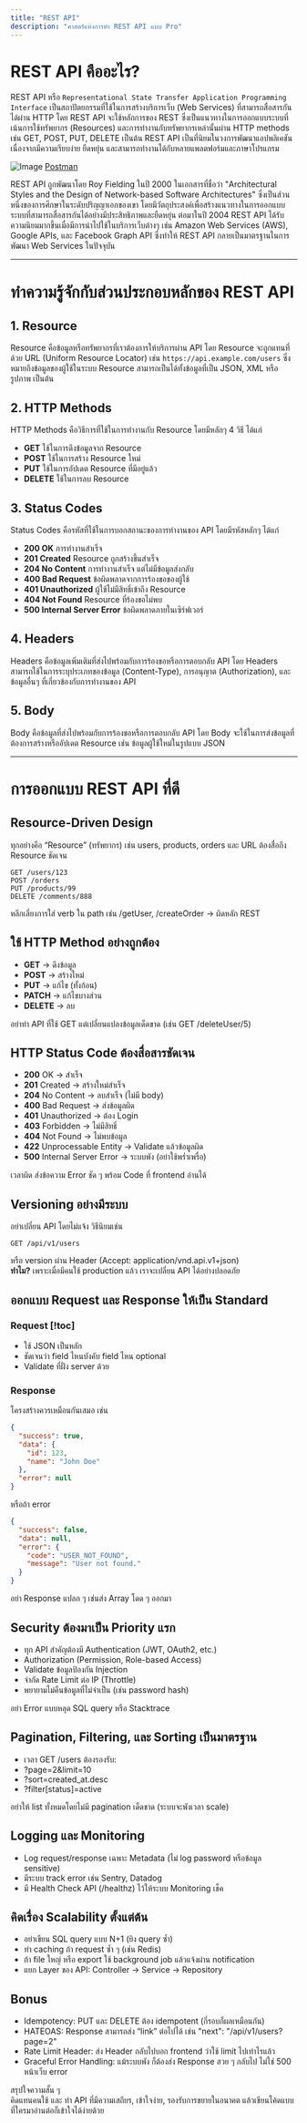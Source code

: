 ```yaml
---
title: "REST API"
description: "ศาสตร์แห่งการทำ REST API แบบ Pro"
---
```


# REST API คืออะไร?
REST API หรือ `Representational State Transfer Application Programming Interface` เป็นสถาปัตยกรรมที่ใช้ในการสร้างบริการเว็บ (Web Services) ที่สามารถสื่อสารกันได้ผ่าน HTTP โดย REST API จะใช้หลักการของ REST ซึ่งเป็นแนวทางในการออกแบบระบบที่เน้นการใช้ทรัพยากร (Resources) และการทำงานกับทรัพยากรเหล่านั้นผ่าน HTTP methods เช่น GET, POST, PUT, DELETE เป็นต้น
REST API เป็นที่นิยมในวงการพัฒนาแอปพลิเคชันเนื่องจากมีความเรียบง่าย ยืดหยุ่น และสามารถทำงานได้กับหลายแพลตฟอร์มและภาษาโปรแกรม

![Image](https://voyager.postman.com/illustration/diagram-what-is-an-api-postman-illustration.svg)
[Postman](https://www.postman.com/what-is-an-api/)

REST API ถูกพัฒนาโดย Roy Fielding ในปี 2000 ในเอกสารที่ชื่อว่า "Architectural Styles and the Design of Network-based Software Architectures" ซึ่งเป็นส่วนหนึ่งของการศึกษาในระดับปริญญาเอกของเขา โดยมีวัตถุประสงค์เพื่อสร้างแนวทางในการออกแบบระบบที่สามารถสื่อสารกันได้อย่างมีประสิทธิภาพและยืดหยุ่น
ต่อมาในปี 2004 REST API ได้รับความนิยมมากขึ้นเมื่อมีการนำไปใช้ในบริการเว็บต่างๆ เช่น Amazon Web Services (AWS), Google APIs, และ Facebook Graph API ซึ่งทำให้ REST API กลายเป็นมาตรฐานในการพัฒนา Web Services ในปัจจุบัน

----

# ทำความรู้จักกับส่วนประกอบหลักของ REST API
## 1. Resource
Resource คือข้อมูลหรือทรัพยากรที่เราต้องการให้บริการผ่าน API โดย Resource จะถูกแทนที่ด้วย URL (Uniform Resource Locator) เช่น `https://api.example.com/users` ซึ่งหมายถึงข้อมูลของผู้ใช้ในระบบ
Resource สามารถเป็นได้ทั้งข้อมูลที่เป็น JSON, XML หรือรูปภาพ เป็นต้น
## 2. HTTP Methods
HTTP Methods คือวิธีการที่ใช้ในการทำงานกับ Resource โดยมีหลักๆ 4 วิธี ได้แก่
- **GET** ใช้ในการดึงข้อมูลจาก Resource
- **POST** ใช้ในการสร้าง Resource ใหม่
- **PUT** ใช้ในการอัปเดต Resource ที่มีอยู่แล้ว
- **DELETE** ใช้ในการลบ Resource
## 3. Status Codes
Status Codes คือรหัสที่ใช้ในการบอกสถานะของการทำงานของ API โดยมีรหัสหลักๆ ได้แก่
- **200 OK** การทำงานสำเร็จ
- **201 Created** Resource ถูกสร้างขึ้นสำเร็จ
- **204 No Content** การทำงานสำเร็จ แต่ไม่มีข้อมูลส่งกลับ
- **400 Bad Request** ข้อผิดพลาดจากการร้องขอของผู้ใช้
- **401 Unauthorized** ผู้ใช้ไม่มีสิทธิ์เข้าถึง Resource
- **404 Not Found** Resource ที่ร้องขอไม่พบ
- **500 Internal Server Error** ข้อผิดพลาดภายในเซิร์ฟเวอร์
## 4. Headers
Headers คือข้อมูลเพิ่มเติมที่ส่งไปพร้อมกับการร้องขอหรือการตอบกลับ API โดย Headers สามารถใช้ในการระบุประเภทของข้อมูล (Content-Type), การอนุญาต (Authorization), และข้อมูลอื่นๆ ที่เกี่ยวข้องกับการทำงานของ API
## 5. Body
Body คือข้อมูลที่ส่งไปพร้อมกับการร้องขอหรือการตอบกลับ API โดย Body จะใช้ในการส่งข้อมูลที่ต้องการสร้างหรืออัปเดต Resource เช่น ข้อมูลผู้ใช้ใหม่ในรูปแบบ JSON

----

# การออกแบบ REST API ที่ดี
## Resource-Driven Design
ทุกอย่างคือ “Resource” (ทรัพยากร) เช่น users, products, orders และ URL ต้องสื่อถึง Resource ชัดเจน
``` http
GET /users/123
POST /orders
PUT /products/99
DELETE /comments/888
```
หลีกเลี่ยงการใส่ verb ใน path เช่น /getUser, /createOrder → ผิดหลัก REST

## ใช้ HTTP Method อย่างถูกต้อง
- **GET** → ดึงข้อมูล
- **POST** → สร้างใหม่
- **PUT** → แก้ไข (ทั้งก้อน)
- **PATCH** → แก้ไขบางส่วน
- **DELETE** → ลบ

<Callout type="warn" title="Warning">
อย่าทำ API ที่ใช้ GET แต่เปลี่ยนแปลงข้อมูลเด็ดขาด (เช่น GET /deleteUser/5)
</Callout>

## HTTP Status Code ต้องสื่อสารชัดเจน
- **200** OK → สำเร็จ
- **201** Created → สร้างใหม่สำเร็จ
- **204** No Content → ลบสำเร็จ (ไม่มี body)
- **400** Bad Request → ส่งข้อมูลผิด
- **401** Unauthorized → ต้อง Login
- **403** Forbidden → ไม่มีสิทธิ์
- **404** Not Found → ไม่พบข้อมูล
- **422** Unprocessable Entity → Validate แล้วข้อมูลผิด
- **500** Internal Server Error → ระบบพัง (อย่าใช้พร่ำเพรื่อ)

<Callout title="Tip">
เวลาผิด ส่งข้อความ Error ชัด ๆ พร้อม Code ที่ frontend อ่านได้
</Callout>

## Versioning อย่างมีระบบ
อย่าเปลี่ยน API โดยไม่แจ้ง วิธีนิยมเช่น
``` http
GET /api/v1/users
```
หรือ version ผ่าน Header (Accept: application/vnd.api.v1+json)<br/>**ทำไม?** เพราะเมื่อมีคนใช้ production แล้ว เราจะเปลี่ยน API ได้อย่างปลอดภัย

## ออกแบบ Request และ Response ให้เป็น Standard
### Request [!toc]
- ใช้ JSON เป็นหลัก
- ชัดเจนว่า field ไหนบังคับ field ไหน optional
- Validate ที่ฝั่ง server ด้วย

### Response
โครงสร้างควรเหมือนกันเสมอ เช่น
``` json title="json"
{
  "success": true,
  "data": {
    "id": 123,
    "name": "John Doe"
  },
  "error": null
}
```
หรือถ้า error
``` json title="json"
{
  "success": false,
  "data": null,
  "error": {
    "code": "USER_NOT_FOUND",
    "message": "User not found."
  }
}
```
อย่า Response แปลก ๆ เช่นส่ง Array โดด ๆ ออกมา

## Security ต้องมาเป็น Priority แรก
- ทุก API สำคัญต้องมี Authentication (JWT, OAuth2, etc.)
- Authorization (Permission, Role-based Access)
- Validate ข้อมูลป้องกัน Injection
- จำกัด Rate Limit ต่อ IP (Throttle)
- พยายามไม่คืนข้อมูลที่ไม่จำเป็น (เช่น password hash)

<Callout title="Tip">
อย่า Error แบบหลุด SQL query หรือ Stacktrace
</Callout>

## Pagination, Filtering, และ Sorting เป็นมาตรฐาน
- เวลา GET /users ต้องรองรับ:
- ?page=2&limit=10
- ?sort=created_at.desc
- ?filter[status]=active

อย่าให้ list ทั้งหมดโดยไม่มี pagination เด็ดขาด (ระบบจะพังเวลา scale)

## Logging และ Monitoring
- Log request/response เฉพาะ Metadata (ไม่ log password หรือข้อมูล sensitive)
- มีระบบ track error เช่น Sentry, Datadog
- มี Health Check API (/healthz) ไว้ให้ระบบ Monitoring เช็ค

## คิดเรื่อง Scalability ตั้งแต่ต้น
- อย่าเขียน SQL query แบบ N+1 (ยิง query ซ้ำ)
- ทำ caching ถ้า request ซ้ำ ๆ (เช่น Redis)
- ถ้า file ใหญ่ หรือ export ใช้ background job แล้วแจ้งผ่าน notification
- แยก Layer ของ API: Controller → Service → Repository

## Bonus
- Idempotency: PUT และ DELETE ต้อง idempotent (กี่รอบก็ผลเหมือนกัน)
- HATEOAS: Response สามารถส่ง “link” ต่อไปได้ เช่น "next": "/api/v1/users?page=2"
- Rate Limit Header: ส่ง Header กลับไปบอก frontend ว่าใช้ limit ไปเท่าไรแล้ว
- Graceful Error Handling: แม้ระบบพัง ก็ต้องส่ง Response สวย ๆ กลับไป ไม่ใช่ 500 หน้าเว็บ error

สรุปใจความสั้น ๆ<br/>
คิดแทนคนใช้ และ ทำ API ที่มีความเสถียร, เข้าใจง่าย, รองรับการขยายในอนาคต
แล้วเขียนโค้ดแบบที่ใครมาอ่านต่อก็เข้าใจได้ง่ายด้วย